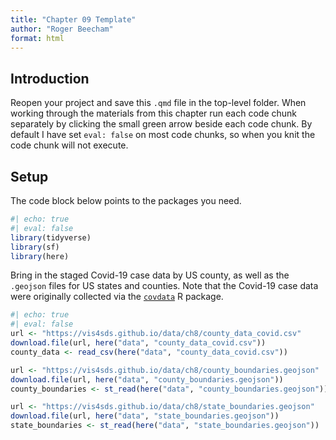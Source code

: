 ```yaml
---
title: "Chapter 09 Template"
author: "Roger Beecham"
format: html
---
```


## Introduction

Reopen your project and save this `.qmd` file in the top-level folder. When working through the materials from this chapter run each code chunk separately by clicking the small green arrow beside each code chunk. By default I have set `eval: false` on most code chunks, so when you knit the code chunk will not execute.


## Setup

The code block below points to the packages you need. 

```r
#| echo: true
#| eval: false
library(tidyverse) 
library(sf)
library(here)
```

Bring in the staged Covid-19 case data by US county, as well as the `.geojson` files for US states and counties. Note that the Covid-19 case data were originally collected via the [`covdata`](https://kjhealy.github.io/covdata/) R package.

```r
#| echo: true
#| eval: false
url <- "https://vis4sds.github.io/data/ch8/county_data_covid.csv"
download.file(url, here("data", "county_data_covid.csv"))
county_data <- read_csv(here("data", "county_data_covid.csv")) 

url <- "https://vis4sds.github.io/data/ch8/county_boundaries.geojson"
download.file(url, here("data", "county_boundaries.geojson"))
county_boundaries <- st_read(here("data", "county_boundaries.geojson"))  

url <- "https://vis4sds.github.io/data/ch8/state_boundaries.geojson" 
download.file(url, here("data", "state_boundaries.geojson"))              
state_boundaries <- st_read(here("data", "state_boundaries.geojson"))  
```


